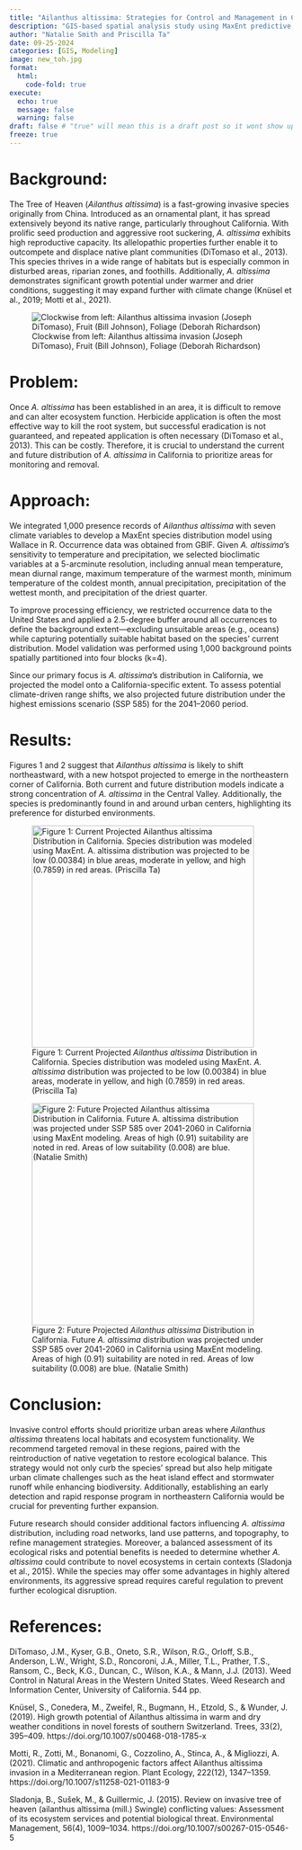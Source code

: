 ```yaml
---
title: "Ailanthus altissima: Strategies for Control and Management in California"
description: "GIS-based spatial analysis study using MaxEnt predictive modeling, incorporating climate variables and species occurrence data" 
author: "Natalie Smith and Priscilla Ta"
date: 09-25-2024
categories: [GIS, Modeling]
image: new_toh.jpg
format:
  html:
    code-fold: true
execute:
  echo: true
  message: false
  warning: false
draft: false # "true" will mean this is a draft post so it wont show up on my site
freeze: true
---
```


# Background:

The Tree of Heaven (*Ailanthus altissima*) is a fast-growing invasive species originally from China. Introduced as an ornamental plant, it has spread extensively beyond its native range, particularly throughout California. With prolific seed production and aggressive root suckering, *A. altissima* exhibits high reproductive capacity. Its allelopathic properties further enable it to outcompete and displace native plant communities (DiTomaso et al., 2013). This species thrives in a wide range of habitats but is especially common in disturbed areas, riparian zones, and foothills. Additionally, *A. altissima* demonstrates significant growth potential under warmer and drier conditions, suggesting it may expand further with climate change (Knüsel et al., 2019; Motti et al., 2021).

![Clockwise from left: Ailanthus altissima invasion (Joseph DiTomaso), Fruit (Bill Johnson), Foliage (Deborah Richardson)](toh.png)

# Problem:

Once *A. altissima* has been established in an area, it is difficult to remove and can alter ecosystem function. Herbicide application is often the most effective way to kill the root system, but successful eradication is not guaranteed, and repeated application is often necessary (DiTomaso et al., 2013). This can be costly. Therefore, it is crucial to understand the current and future distribution of *A. altissima* in California to prioritize areas for monitoring and removal.

# Approach:

We integrated 1,000 presence records of *Ailanthus altissima* with seven climate variables to develop a MaxEnt species distribution model using Wallace in R. Occurrence data was obtained from GBIF. Given *A. altissima*'s sensitivity to temperature and precipitation, we selected bioclimatic variables at a 5-arcminute resolution, including annual mean temperature, mean diurnal range, maximum temperature of the warmest month, minimum temperature of the coldest month, annual precipitation, precipitation of the wettest month, and precipitation of the driest quarter.

To improve processing efficiency, we restricted occurrence data to the United States and applied a 2.5-degree buffer around all occurrences to define the background extent—excluding unsuitable areas (e.g., oceans) while capturing potentially suitable habitat based on the species’ current distribution. Model validation was performed using 1,000 background points spatially partitioned into four blocks (k=4).

Since our primary focus is *A. altissima*'s distribution in California, we projected the model onto a California-specific extent. To assess potential climate-driven range shifts, we also projected future distribution under the highest emissions scenario (SSP 585) for the 2041–2060 period.

# Results:

Figures 1 and 2 suggest that *Ailanthus altissima* is likely to shift northeastward, with a new hotspot projected to emerge in the northeastern corner of California. Both current and future distribution models indicate a strong concentration of *A. altissima* in the Central Valley. Additionally, the species is predominantly found in and around urban centers, highlighting its preference for disturbed environments.

![Figure 1: Current Projected *Ailanthus altissima* Distribution in California. Species distribution was modeled using MaxEnt. *A. altissima* distribution was projected to be low (0.00384) in blue areas, moderate in yellow, and high (0.7859) in red areas. (Priscilla Ta)](present.png){fig-align="left" width="395"}

![Figure 2: Future Projected *Ailanthus altissima* Distribution in California. Future *A. altissima* distribution was projected under SSP 585 over 2041-2060 in California using MaxEnt modeling. Areas of high (0.91) suitability are noted in red. Areas of low suitability (0.008) are blue. (Natalie Smith)](future.png){fig-align="left" width="395"}

# Conclusion:

Invasive control efforts should prioritize urban areas where *Ailanthus altissima* threatens local habitats and ecosystem functionality. We recommend targeted removal in these regions, paired with the reintroduction of native vegetation to restore ecological balance. This strategy would not only curb the species’ spread but also help mitigate urban climate challenges such as the heat island effect and stormwater runoff while enhancing biodiversity. Additionally, establishing an early detection and rapid response program in northeastern California would be crucial for preventing further expansion.

Future research should consider additional factors influencing *A. altissima* distribution, including road networks, land use patterns, and topography, to refine management strategies. Moreover, a balanced assessment of its ecological risks and potential benefits is needed to determine whether *A. altissima* could contribute to novel ecosystems in certain contexts (Sladonja et al., 2015). While the species may offer some advantages in highly altered environments, its aggressive spread requires careful regulation to prevent further ecological disruption.

# References:

DiTomaso, J.M., Kyser, G.B., Oneto, S.R., Wilson, R.G., Orloff, S.B., Anderson, L.W., Wright, S.D., Roncoroni, J.A., Miller, T.L., Prather, T.S., Ransom, C., Beck, K.G., Duncan, C., Wilson, K.A., & Mann, J.J. (2013). Weed Control in Natural Areas in the Western United States. Weed Research and Information Center, University of California. 544 pp.

Knüsel, S., Conedera, M., Zweifel, R., Bugmann, H., Etzold, S., & Wunder, J. (2019). High growth potential of Ailanthus altissima in warm and dry weather conditions in novel forests of southern Switzerland. Trees, 33(2), 395–409. https://doi.org/10.1007/s00468-018-1785-x

Motti, R., Zotti, M., Bonanomi, G., Cozzolino, A., Stinca, A., & Migliozzi, A. (2021). Climatic and anthropogenic factors affect Ailanthus altissima invasion in a Mediterranean region. Plant Ecology, 222(12), 1347–1359. https://doi.org/10.1007/s11258-021-01183-9

Sladonja, B., Sušek, M., & Guillermic, J. (2015). Review on invasive tree of heaven (ailanthus altissima (mill.) Swingle) conflicting values: Assessment of its ecosystem services and potential biological threat. Environmental Management, 56(4), 1009–1034. https://doi.org/10.1007/s00267-015-0546-5
